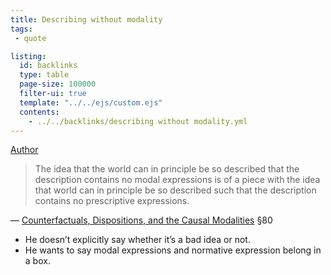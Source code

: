 ```yaml
---
title: Describing without modality
tags: 
 - quote

listing:
  id: backlinks
  type: table
  page-size: 100000
  filter-ui: true
  template: "../../ejs/custom.ejs"
  contents:
    - ../../backlinks/describing without modality.yml
---
```


[Author](/docs/phil/Wilfrid Sellars.html)

> The idea that the world can in principle be so described that the description
contains no modal expressions is of a piece with the idea that world can in
principle be so described such that the description contains no prescriptive
expressions. 

—  [Counterfactuals, Dispositions, and the Causal Modalities](/docs/phil/Counterfactuals, Dispositions, and the Causal Modalities.html) §80

- He doesn't explicitly say whether it's a bad idea or not.
- He wants to say modal expressions and normative expression belong in a box.
